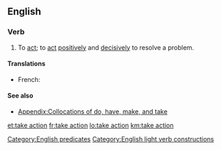 ==English==

===Verb===
{{en-verb|head=[[take]] [[action]]|takes action|taking action|took action|taken action}}

# To [[act]]; to [[act]] [[positively]] and [[decisively]] to resolve a problem.

====Translations====
{{trans-top|to act, especially decisively}}
* French: {{t|fr|passer à l'acte}}
{{trans-mid}}
{{trans-bottom}}

====See also====
* [[Appendix:Collocations of do, have, make, and take]]

[[Category:English predicates]]
[[Category:English light verb constructions]]

[[et:take action]]
[[fr:take action]]
[[lo:take action]]
[[km:take action]]